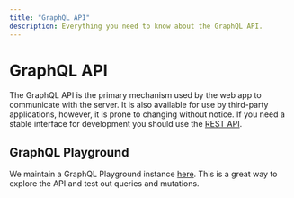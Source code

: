 ```yaml
---
title: "GraphQL API"
description: Everything you need to know about the GraphQL API.
---
```


# GraphQL API

The GraphQL API is the primary mechanism used by the web app to communicate with the server.
It is also available for use by third-party applications, however, it is prone to changing without notice.
If you need a stable interface for development you should use the [REST API](/server/rest-api/).


## GraphQL Playground

We maintain a GraphQL Playground instance [here]("https://api.grai.io/graphql/").
This is a great way to explore the API and test out queries and mutations.
